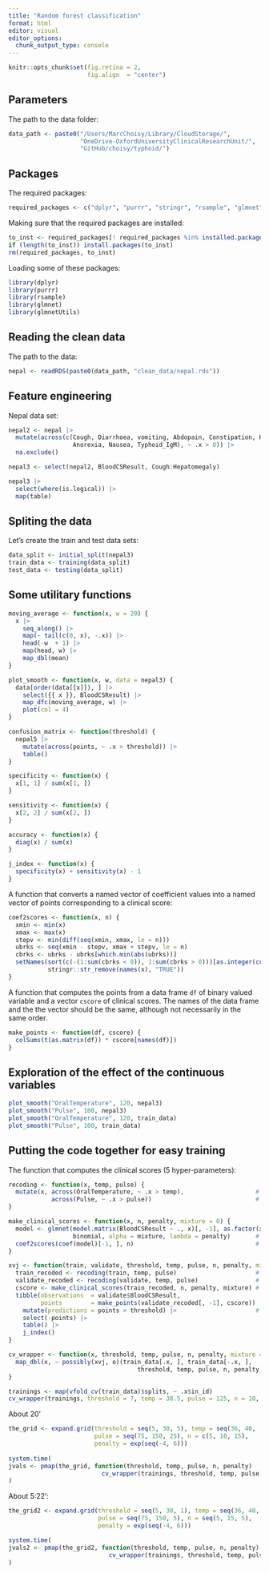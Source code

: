 ```yaml
---
title: "Random forest classification"
format: html
editor: visual
editor_options: 
  chunk_output_type: console
---
```


```r
knitr::opts_chunk$set(fig.retina = 2,
                      fig.align  = "center")
```


## Parameters

The path to the data folder:

```r
data_path <- paste0("/Users/MarcChoisy/Library/CloudStorage/",
                    "OneDrive-OxfordUniversityClinicalResearchUnit/",
                    "GitHub/choisy/typhoid/")
```


## Packages

The required packages:

```r
required_packages <- c("dplyr", "purrr", "stringr", "rsample", "glmnet", "glmnetUtils")
```

Making sure that the required packages are installed:

```r
to_inst <- required_packages[! required_packages %in% installed.packages()[,"Package"]]
if (length(to_inst)) install.packages(to_inst)
rm(required_packages, to_inst)
```

Loading some of these packages:

```r
library(dplyr)
library(purrr)
library(rsample)
library(glmnet)
library(glmnetUtils)
```


## Reading the clean data

The path to the data:

```r
nepal <- readRDS(paste0(data_path, "clean_data/nepal.rds"))
```


## Feature engineering

Nepal data set:

```r
nepal2 <- nepal |> 
  mutate(across(c(Cough, Diarrhoea, vomiting, Abdopain, Constipation, Headache,
                  Anorexia, Nausea, Typhoid_IgM), ~ .x > 0)) |> 
  na.exclude()
```

```r
nepal3 <- select(nepal2, BloodCSResult, Cough:Hepatomegaly)
```

```r
nepal3 |> 
  select(where(is.logical)) |> 
  map(table)
```


## Spliting the data

Let's create the train and test data sets:

```r
data_split <- initial_split(nepal3)
train_data <- training(data_split)
test_data <- testing(data_split)
```


## Some utilitary functions

```r
moving_average <- function(x, w = 20) {
  x |>
    seq_along() |> 
    map(~ tail(c(0, x), -.x)) |> 
    head(-w  + 1) |> 
    map(head, w) |> 
    map_dbl(mean)
}
```

```r
plot_smooth <- function(x, w, data = nepal3) {
  data[order(data[[x]]), ] |> 
    select({{ x }}, BloodCSResult) |> 
    map_dfc(moving_average, w) |> 
    plot(col = 4)
}
```

```r
confusion_matrix <- function(threshold) {
  nepal5 |> 
    mutate(across(points, ~ .x > threshold)) |> 
    table()
}
```

```r
specificity <- function(x) {
  x[1, 1] / sum(x[1, ])
}
```

```r
sensitivity <- function(x) {
  x[2, 2] / sum(x[2, ])
}
```

```r
accuracy <- function(x) {
  diag(x) / sum(x)
}
```

```r
j_index <- function(x) {
  specificity(x) + sensitivity(x) - 1
}
```

A function that converts a named vector of coefficient values into a named vector of
points corresponding to a clinical score:

```r
coef2scores <- function(x, n) {
  xmin <- min(x)
  xmax <- max(x)
  stepv <- min(diff(seq(xmin, xmax, le = n)))
  ubrks <- seq(xmin - stepv, xmax + stepv, le = n)
  cbrks <- ubrks - ubrks[which.min(abs(ubrks))]
  setNames(sort(c(-(1:sum(cbrks < 0)), 1:sum(cbrks > 0)))[as.integer(cut(x, cbrks))],
           stringr::str_remove(names(x), "TRUE"))
}
```

A function that computes the points from a data frame `df` of binary valued variable
and a vector `cscore` of clinical scores. The names of the data frame and the the
vector should be the same, although not necessarily in the same order.

```r
make_points <- function(df, cscore) {
  colSums(t(as.matrix(df)) * cscore[names(df)])
}
```


## Exploration of the effect of the continuous variables

```r
plot_smooth("OralTemperature", 120, nepal3)
plot_smooth("Pulse", 100, nepal3)
plot_smooth("OralTemperature", 120, train_data)
plot_smooth("Pulse", 100, train_data)
```


## Putting the code together for easy training

The function that computes the clinical scores (5 hyper-parameters):

```r
recoding <- function(x, temp, pulse) {
  mutate(x, across(OralTemperature, ~ .x > temp),                    # temp
            across(Pulse, ~ .x > pulse))                             # pulse
}
```

```r
make_clinical_scores <- function(x, n, penalty, mixture = 0) {
  model <- glmnet(model.matrix(BloodCSResult ~ ., x)[, -1], as.factor(x$BloodCSResult),
                  binomial, alpha = mixture, lambda = penalty)       # penalty, mixture
  coef2scores(coef(model)[-1, ], n)                                  # n
}
```

```r
xvj <- function(train, validate, threshold, temp, pulse, n, penalty, mixture = 0) {
  train_recoded <- recoding(train, temp, pulse)                      # temp, pulse
  validate_recoded <- recoding(validate, temp, pulse)                # temp, pulse
  cscore <- make_clinical_scores(train_recoded, n, penalty, mixture) # n, penal, mixt
  tibble(observations  = validate$BloodCSResult,
         points        = make_points(validate_recoded[, -1], cscore)) |> 
    mutate(predictions = points > threshold) |>                      # threshold
    select(-points) |> 
    table() |> 
    j_index()
}
```

```r
cv_wrapper <- function(x, threshold, temp, pulse, n, penalty, mixture = 0, o = -9999) {
  map_dbl(x, ~ possibly(xvj, o)(train_data[.x, ], train_data[-.x, ],
                                    threshold, temp, pulse, n, penalty, mixture))
}
```

```r
trainings <- map(vfold_cv(train_data)$splits, ~ .x$in_id)
cv_wrapper(trainings, threshold = 7, temp = 38.5, pulse = 125, n = 10, penalty = 1)
```

About 20'

```r
the_grid <- expand.grid(threshold = seq(5, 30, 5), temp = seq(36, 40, .5),
                        pulse = seq(75, 150, 25), n = c(5, 10, 15),
                        penalty = exp(seq(-4, 6)))
                        
system.time(
jvals <- pmap(the_grid, function(threshold, temp, pulse, n, penalty)
                          cv_wrapper(trainings, threshold, temp, pulse, n, penalty))
)
```

About 5:22':

```r
the_grid2 <- expand.grid(threshold = seq(5, 30, 1), temp = seq(36, 40, .5),
                         pulse = seq(75, 150, 5), n = seq(5, 15, 5),
                         penalty = exp(seq(-4, 6)))

system.time(
jvals2 <- pmap(the_grid2, function(threshold, temp, pulse, n, penalty)
                            cv_wrapper(trainings, threshold, temp, pulse, n, penalty))
)
```
